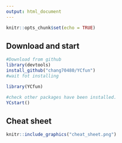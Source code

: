 ```yaml
---
output: html_document
---
```


```r
knitr::opts_chunk$set(echo = TRUE)
```

## Download and start
```r
#Download from github
library(devtools)
install_github("chang70480/YCfun")
#wait fot installing

library(YCfun)

#check other packages have been installed.
YCstart()
```



## Cheat sheet

```r
knitr::include_graphics("cheat_sheet.png")
```
